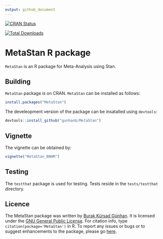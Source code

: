 ```yaml
---
output: github_document
---
```


<!-- README.md is generated from README.Rmd. Please edit that file -->

[![CRAN Status](https://www.r-pkg.org/badges/version/MetaStan)](https://cran.r-project.org/package=MetaStan)

[![Total Downloads](http://cranlogs.r-pkg.org/badges/grand-total/MetaStan)](http://cranlogs.r-pkg.org/badges/grand-total/MetaStan)


MetaStan R package
==================

`MetaStan` is an R package for Meta-Analysis using Stan.


Building
--------
`MetaStan` package is on CRAN. `MetaStan` can be installed as follows:

```r
install.packages("MetaStan")
```


The develeopment version of the package can be insatalled using `devtools`:

```r
devtools::install_github("gunhanb/MetaStan")
```


Vignette
--------
The vignette can be obtained by:
```r
vignette("MetaStan_BNHM")
```


Testing
-------

The `testthat` package is used for testing. Tests reside in the
`tests/testthat` directory. 


Licence
-------

The MetaStan package was written by [Burak Kürsad Günhan](http://bkguenhan.rbind.io). It is licensed under the [GNU General Public License](http://www.gnu.org/licenses/old-licenses/gpl-2.0.txt). For citation info, type `citation(package='MetaStan')` in R. To report any issues or bugs or to suggest enhancements to the package, please go [here](https://github.com/gunhanb/MetaStan/issues).
